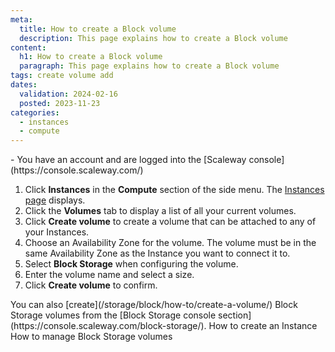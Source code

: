 ```yaml
---
meta:
  title: How to create a Block volume
  description: This page explains how to create a Block volume
content:
  h1: How to create a Block volume
  paragraph: This page explains how to create a Block volume
tags: create volume add
dates:
  validation: 2024-02-16
  posted: 2023-11-23
categories:
  - instances
  - compute
---
```


<Macro id="requirements" />

<Message type="requirement">
  - You have an account and are logged into the [Scaleway console](https://console.scaleway.com/)
</Message>

1. Click **Instances** in the **Compute** section of the side menu. The [Instances page](https://console.scaleway.com/instance/servers) displays.
2. Click the **Volumes** tab to display a list of all your current volumes.
3. Click **Create volume** to create a volume that can be attached to any of your Instances.
4. Choose an Availability Zone for the volume.
    <Message type="important">
      The volume must be in the same Availability Zone as the Instance you want to connect it to.
    </Message>
5. Select **Block Storage** when configuring the volume.
6. Enter the volume name and select a size.
7. Click **Create volume** to confirm.

<Message type="tip">
  You can also [create](/storage/block/how-to/create-a-volume/) Block Storage volumes from the [Block Storage console section](https://console.scaleway.com/block-storage/).
</Message>


<Navigation title="See also">
  <PreviousButton to="/compute/instances/how-to/create-an-instance/">How to create an Instance</PreviousButton>
  <NextButton to="/compute/instances/how-to/manage-volumes/">How to manage Block Storage volumes</NextButton>
</Navigation>